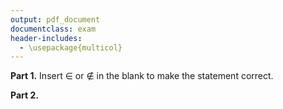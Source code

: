 ```yaml
---
output: pdf_document
documentclass: exam
header-includes: 
  - \usepackage{multicol}
---
```

\pagestyle{headandfoot}
\firstpageheader{College and Advanced Algebra\\O. D. Hombrebueno}{Nueva Vizcaya State University\\College of Teacher Education}{Midterm Exam\\October 12, 2018}
\runningheader{}{}{}
\firstpagefooter{}{}{}
\runningfooter{College and Advanced Algebra}{Midterm Exam}{Page \thepage\ of \numpages}
\runningfootrule

\makebox[4in]{Name:\enspace\hrulefill}

\makebox[3in]{Course and Year:\enspace\hrulefill}

\vspace{5mm}

**Part 1.** Insert $\in$ or $\notin$ in the blank to make the statement correct.

\begin{multicols}{5}
\begin{enumerate}
\setlength\fillinlinelength{.30in}
\item 15 \fillin $N$
\item 1.4142 \fillin $H$
\item 0 \fillin $Q$
\item 2007 \fillin $J$
\item -5 \fillin $H$
\end{enumerate}
\end{multicols}

**Part 2.**